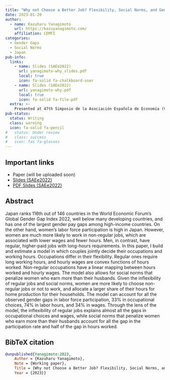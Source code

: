 ```yaml
---
title: "Why not Choose a Better Job? Flexibility, Social Norms, and Gender Gaps in Japan"
date: 2023-01-20
author:
  - name: Kazuharu Yanagimoto
    url: https://kazuyanagimoto.com/
    affiliation: CEMFI
categories:
  - Gender Gaps
  - Social Norms
  - Japan
pub-info:
  links:
    - name: Slides (SAEe2022)
      url: yanagimoto-why_slides.pdf
      local: true
      icon: fa-solid fa-chalkboard-user
    - name: Slides (SAEe2022)
      url: yanagimoto-why.pdf
      local: true
      icon: fa-solid fa-file-pdf
  extra: >-
    Presented at 47th Simposio de la Asociación Española de Economía (Valencia, December 15-17, 2022)
pub-status: 
  status: Writing
  class: warning
  icon: fa-solid fa-pencil
#   status: Under review
#   class: success
#   icon: fas fa-glasses
---
```


## Important links

- Paper (will be uploaded soon)
- [Slides (SAEe2022)](yanagimoto-why.html)
- [PDF Slides (SAEe2022)](yanagimoto-why_slides.pdf)

## Abstract

Japan ranks 116th out of 146 countries in the World Economic Forum’s Global Gender Gap Index 2022, well below many developing countries, and has one of the largest gender pay gaps among high-income countries. On the other hand, women’s labor force participation is high in Japan. However, women are much more likely to work in non-regular jobs, which are associated with lower wages and fewer hours. Men, in contrast, have regular, higher-paid jobs with long-hours requirements. In this paper, I build and estimate a model in which couples jointly decide their occupations and working hours. Occupations differ in their flexibility. Regular ones require long working hours, and hourly wages are convex functions of hours worked. Non-regular occupations have a linear mapping between hours worked and hourly wages. The model also allows for social norms that penalize women who earn more than their husbands. Given the inflexibility of regular jobs and social norms, women are more likely to choose non-regular jobs or not to work, and allocate a larger share of their hours for home production for their households. The model can account for all the observed gender gaps in labor force participation, 33% in occupational choices, 74% in labor hours, and 34% in wages. Through the lens of the model, the inflexibility of regular jobs explains almost all the gaps in occupational choices and wages, while social norms that penalize women who earn more than their husbands account for all the gap in the participation rate and half of the gap in hours worked.


## BibTeX citation

```bibtex
@unpublished{Yanagimoto:2023,
    Author = {Kazuharu Yanagimoto},
    Note = {Working paper},
    Title = {Why not Choose a Better Job? Flexibility, Social Norms, and Gender Gaps in Japan},
    Year = {2023}}
```